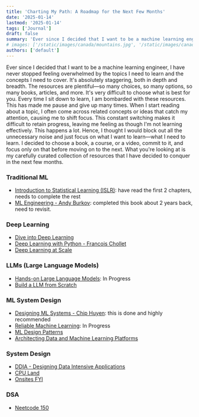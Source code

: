 ```yaml
---
title: 'Charting My Path: A Roadmap for the Next Few Months'
date: '2025-01-14'
lastmod: '2025-01-14'
tags: ['Journal']
draft: false
summary: 'Ever since I decided that I want to be a machine learning engineer, I have never stopped feeling overwhelmed by the topics I need to learn and the concepts I need to cover. It is absolutely staggering both in depth and breadth...'
# images: ['/static/images/canada/mountains.jpg', '/static/images/canada/toronto.jpg']
authors: ['default']
---
```


Ever since I decided that I want to be a machine learning engineer, I have never stopped feeling overwhelmed by the topics I need to learn and the concepts I need to cover. It's absolutely staggering, both in depth and breadth.
The resources are plentiful—so many choices, so many options, so many books, articles, and more. It's very difficult to choose what is best for you. Every time I sit down to learn, I am bombarded with these resources.
This has made me pause and give up many times. When I start reading about a topic, I often come across related concepts or ideas that catch my attention, causing me to shift focus. This constant switching makes it difficult to retain progress, leaving me feeling as though I'm not learning effectively. This happens a lot.
Hence, I thought I would block out all the unnecessary noise and just focus on what I want to learn—what I need to learn. I decided to choose a book, a course, or a video, commit to it, and focus only on that before moving on to the next.
What you're looking at is my carefully curated collection of resources that I have decided to conquer in the next few months.

### Traditional ML

- [Introduction to Statistical Learning (ISLR)](https://www.statlearning.com/): have read the first 2 chapters, needs to complete the rest
- [ML Engineering - Andy Burkov](https://www.mlebook.com/wiki/doku.php): completed this book about 2 years back, need to revisit.

### Deep Learning

- [Dive into Deep Learning](https://d2l.ai/)
- [Deep Learning with Python - Francois Chollet](https://www.manning.com/books/deep-learning-with-python)
- [Deep Learning at Scale](https://www.oreilly.com/library/view/deep-learning-at/9781098145279/)

### LLMs (Large Language Models)

- [Hands-on Large Language Models](https://www.oreilly.com/library/view/hands-on-large-language/9781098150952/): In Progress
- [Build a LLM from Scratch](https://www.manning.com/books/build-a-large-language-model-from-scratch)

### ML System Design

- [Designing ML Systems - Chip Huyen](https://www.oreilly.com/library/view/designing-machine-learning/9781098107956/): this is done and highly recommended
- [Reliable Machine Learning](https://www.oreilly.com/library/view/reliable-machine-learning/9781098106218/): In Progress
- [ML Design Patterns](https://www.oreilly.com/library/view/machine-learning-design/9781098115777/)
- [Architecting Data and Machine Learning Platforms](https://www.oreilly.com/library/view/architecting-data-and/9781098151607/)

### System Design

- [DDIA - Designing Data Intensive Applications](#)
- [CPU Land](https://cpu.land/)
- [Onsites FYI](https://www.onsites.fyi/)

### DSA

- [Neetcode 150](https://neetcode.io/)